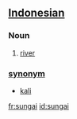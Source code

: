 == [[Indonesian]] ==
===Noun===
# [[river]]

=== [[synonym]] ===
* [[kali]]

[[fr:sungai]]
[[id:sungai]]